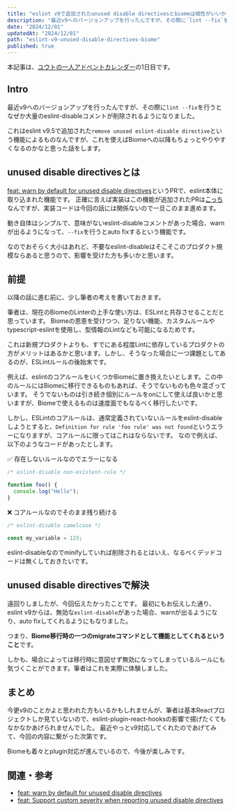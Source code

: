 ```yaml
---
title: "eslint v9で追加されたunused disable directivesとbiomeは相性がいいかもしれない"
description: "最近v9へのバージョンアップを行ったんですが、その際に`lint --fix`を行うとなぜか大量のeslint-disableコメントが削除されるようになりました。これはeslint v9.5で追加された`remove unused eslint-disable directive`という機能によるものなんですが、これを使えばBiomeへの以降もちょっとやりやすくなるのかなと思った話をします。"
date: "2024/12/01"
updatedAt: "2024/12/01"
path: "eslint-v9-unused-disable-directives-biome"
published: true
---
```


本記事は、[ユウトの一人アドベントカレンダー](https://adventar.org/calendars/9981)の1日目です。

## Intro

最近v9へのバージョンアップを行ったんですが、その際に`lint --fix`を行うとなぜか大量のeslint-disableコメントが削除されるようになりました。

これはeslint v9.5で追加された`remove unused eslint-disable directive`という機能によるものなんですが、これを使えばBiomeへの以降もちょっとやりやすくなるのかなと思った話をします。

## unused disable directivesとは

[feat: warn by default for unused disable directives](https://github.com/eslint/eslint/pull/17879)というPRで、eslint本体に取り込まれた機能です。
正確に言えば実装はこの機能が追加されたPRは[こっち](https://github.com/eslint/eslint/pull/17212)なんですが、実装コードは今回の話には関係ないので一旦このまま進めます。

動き自体はシンプルで、意味がないeslint-disableコメントがあった場合、warnが出るようになって、`--fix`を行うとauto fixするという機能です。

なのでおそらく大小はあれど、不要なeslint-disableはそこそこのプロダクト規模ならあると思うので、影響を受けた方も多いかと思います。

## 前提

以降の話に進む前に、少し筆者の考えを書いておきます。

筆者は、現在のBiomeのLinterの上手な使い方は、ESLintと共存させることだと思っています。
Biomeの恩恵を受けつつ、足りない機能、カスタムルールやtypescript-eslintを使用し、型情報のLintなども可能になるためです。

これは新規プロダクトよりも、すでにある程度Lintに依存しているプロダクトの方がメリットはあるかと思います。しかし、そうなった場合に一つ課題としてあるのが、ESLintルールの後始末です。

例えば、eslintのコアルールをいくつかBiomeに置き換えたいとします。この中のルールにはBiomeに移行できるものもあれば、そうでないものも色々混ざっています。
そうでないものは引き続き個別にルールをonにして使えば良いかと思いますが、Biomeで使えるものは速度面でもなるべく移行したいです。

しかし、ESLintのコアルールは、通常定義されていないルールをeslint-disableしようとすると、`Definition for rule 'foo rule' was not found`というエラーになりますが、コアルールに限ってはこれはならないです。
なので例えば、以下のようなコードがあったとします。

✅ 存在しないルールなのでエラーになる
```js
/* eslint-disable non-existent-rule */

function foo() {
  console.log("Hello");
}
```

❌ コアルールなのでそのまま残り続ける
```js
/* eslint-disable camelcase */

const my_variable = 123;
```

eslint-disableなのでminifyしていれば削除されるとはいえ、なるべくデッドコードは無くしておきたいです。

## unused disable directivesで解決

遠回りしましたが、今回伝えたかったことです。
最初にもお伝えした通り、eslint v9からは、無効な`eslint-disable`があった場合、warnが出るようになり、auto fixしてくれるようにもなりました。

つまり、**Biome移行時の一つのmigrateコマンドとして機能としてくれるということ**です。

しかも、場合によっては移行時に意図せず無効になってしまっているルールにも気づくことができます。筆者はこれを実際に体験しました。

## まとめ

今更v9のことかよと思われた方もいるかもしれませんが、筆者は基本Reactプロジェクトしか見ていないので、eslint-plugin-react-hooksの影響で揚げたくてもなかなかあげられませんでした。
最近やっとv9対応してくれたのであげてみて、今回の内容に繋がった次第です。

Biomeも着々とplugin対応が進んでいるので、今後が楽しみです。

## 関連・参考

- [feat: warn by default for unused disable directives](https://github.com/eslint/eslint/pull/17879)
- [feat: Support custom severity when reporting unused disable directives](https://github.com/eslint/eslint/pull/17212)
